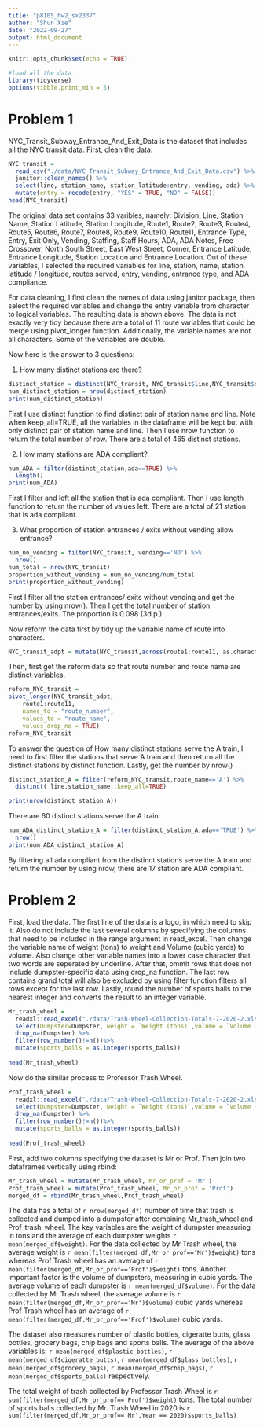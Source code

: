 ```yaml
---
title: "p8105_hw2_sx2337"
author: "Shun Xie"
date: "2022-09-27"
output: html_document
---
```


```r
knitr::opts_chunk$set(echo = TRUE)
```


```r
#load all the data
library(tidyverse)
options(tibble.print_min = 5)
```


# Problem 1
NYC_Transit_Subway_Entrance_And_Exit_Data is the dataset that includes all the NYC transit data. First, clean the data:

```r
NYC_transit = 
  read_csv("./data/NYC_Transit_Subway_Entrance_And_Exit_Data.csv") %>%
  janitor::clean_names() %>%
  select(line, station_name, station_latitude:entry, vending, ada) %>%
  mutate(entry = recode(entry, "YES" = TRUE, "NO" = FALSE))
head(NYC_transit)
```

The original data set contains 33 varibles, namely: Division,	Line,	Station Name,	Station Latitude,	Station Longitude,	Route1,	Route2,	Route3,	Route4,	Route5,	Route6,	Route7,	Route8,	Route9,	Route10,	Route11,	Entrance Type,	Entry,	Exit Only,	Vending,	Staffing,	Staff Hours,	ADA,	ADA Notes,	Free Crossover,	North South Street,	East West Street,	Corner,	Entrance Latitude,	Entrance Longitude,	Station Location and	Entrance Location. Out of these variables, I selected the required variables for line, station, name, station latitude / longitude, routes served, entry, vending, entrance type, and ADA compliance.

For data cleaning, I first clean the names of data using janitor package, then select the required variables and change the entry variable from character to logical variables. The resulting data is shown above. The data is not exactly very tidy because there are a total of 11 route variables that could be merge using pivot_longer function. Additionally, the variable names are not all characters. Some of the variables are double. 


Now here is the answer to 3 questions:

1. How many distinct stations are there?
```r
distinct_station = distinct(NYC_transit, NYC_transit$line,NYC_transit$station_name,.keep_all=TRUE)
num_distinct_station = nrow(distinct_station)
print(num_distinct_station)
```
First I use distinct function to find distinct pair of station name and line. Note when keep_all=TRUE, all the variables in the dataframe will be kept but with only distinct pair of station name and line. Then I use nrow function to return the total number of row. 
There are a total of 465 distinct stations.

2. How many stations are ADA compliant?
```r
num_ADA = filter(distinct_station,ada==TRUE) %>%
  length()
print(num_ADA)
```
First I filter and left all the station that is ada compliant. Then I use length function to return the number of values left. 
There are a total of 21 station that is ada compliant.

3. What proportion of station entrances / exits without vending allow entrance?
```r
num_no_vending = filter(NYC_transit, vending=='NO') %>%
  nrow()
num_total = nrow(NYC_transit)
proportion_without_vending = num_no_vending/num_total
print(proportion_without_vending)
```
First I filter all the station entrances/ exits without vending and get the number by using nrow(). Then I get the total number of station entrances/exits. 
The proportion is 0.098 (3d.p.)


Now reform the data first by tidy up the variable name of route into characters.
```r
NYC_transit_adpt = mutate(NYC_transit,across(route1:route11, as.character))
```

Then, first get the reform data so that route number and route name are distinct variables. 
```r
reform_NYC_transit = 
pivot_longer(NYC_transit_adpt,
    route1:route11,
    names_to = "route_number", 
    values_to = "route_name",
    values_drop_na = TRUE)
reform_NYC_transit
```

To answer the question of How many distinct stations serve the A train, I need to first filter the stations that serve A train and then return all the distinct stations by distinct function. Lastly, get the number by nrow()

```r
distinct_station_A = filter(reform_NYC_transit,route_name=='A') %>%
  distinct( line,station_name,.keep_all=TRUE) 

print(nrow(distinct_station_A))
```
There are 60 distinct stations serve the A train. 

```r
num_ADA_distinct_station_A = filter(distinct_station_A,ada=='TRUE') %>%
  nrow()
print(num_ADA_distinct_station_A)
```
By filtering all ada compliant from the distinct stations serve the A train and return the number by using nrow, there are 17 station are ADA compliant.



# Problem 2
First, load the data. The first line of the data is a logo, in which need to skip it. Also do not include the last several columns by specifying the columns that need to be included in the range argument in read_excel. Then change the variable name of weight (tons) to weight and Volume (cubic yards) to volume. Also change other variable names into a lower case character that two words are seperated by underline. After that, ommit rows that does not include dumpster-specific data using drop_na function. The last row contains grand total will also be excluded by using filter function filters all rows except for the last row. Lastly, round the number of sports balls to the nearest integer and converts the result to an integer variable.
```r
Mr_trash_wheel = 
  readxl::read_excel("./data/Trash-Wheel-Collection-Totals-7-2020-2.xlsx",skip = 1,sheet=1,range = cellranger::cell_cols("A:N"))  %>%
  select(Dumpster=Dumpster, weight = `Weight (tons)`,volume = `Volume (cubic yards)`,plastic_bottle = `Plastic Bottles`, cigarette_butts = `Cigarette Butts`,glass_bottles=`Glass Bottles`, grocery_bags=`Grocery Bags`, chip_bags = `Chip Bags`, sports_balls=`Sports Balls`,home_powered = `Homes Powered*`, everything())%>%
  drop_na(Dumpster) %>%
  filter(row_number()!=n())%>%
  mutate(sports_balls = as.integer(sports_balls))
  
head(Mr_trash_wheel)
```


Now do the similar process to Professor Trash Wheel.

```r
Prof_trash_wheel = 
  readxl::read_excel("./data/Trash-Wheel-Collection-Totals-7-2020-2.xlsx",skip = 1,sheet=2,range = cellranger::cell_cols("A:N"))  %>%
  select(Dumpster=Dumpster, weight = `Weight (tons)`,volume = `Volume (cubic yards)`,plastic_bottle = `Plastic Bottles`, cigarette_butts = `Cigarette Butts`,glass_bottles=`Glass Bottles`, grocery_bags=`Grocery Bags`, chip_bags = `Chip Bags`, sports_balls=`Sports Balls`,home_powered = `Homes Powered*`, everything())%>%
  drop_na(Dumpster) %>%
  filter(row_number()!=n())%>%
  mutate(sports_balls = as.integer(sports_balls))
  
head(Prof_trash_wheel)
```

First, add two columns specifying the dataset is Mr or Prof. Then join two dataframes vertically using rbind:

```r
Mr_trash_wheel = mutate(Mr_trash_wheel, Mr_or_prof = 'Mr')
Prof_trash_wheel = mutate(Prof_trash_wheel, Mr_or_prof = 'Prof')
merged_df = rbind(Mr_trash_wheel,Prof_trash_wheel)
```

The data has a total of ```r nrow(merged_df)``` number of time that trash is collected and dumped into a dumpster after combining Mr_trash_wheel and Prof_trash_wheel. The key variables are the weight of dumpster measuring in tons and the average of each dumpster weights ```r mean(merged_df$weight)```. For the data collected by Mr Trash wheel, the average weight is ```r mean(filter(merged_df,Mr_or_prof=='Mr')$weight)``` tons whereas Prof Trash wheel has an average of ```r mean(filter(merged_df,Mr_or_prof=='Prof')$weight)``` tons. Another important factor is the volume of dumpsters, measuring in cubic yards. The average volume of each dumpster is  ```r mean(merged_df$volume)```. For the data collected by Mr Trash wheel, the average volume is ```r mean(filter(merged_df,Mr_or_prof=='Mr')$volume)``` cubic yards whereas Prof Trash wheel has an average of ```r mean(filter(merged_df,Mr_or_prof=='Prof')$volume)``` cubic yards. 

The dataset also measures number of plastic bottles, cigeratte butts, glass bottles, grocery bags, chip bags and sports balls. The average of the above variables is: ```r mean(merged_df$plastic_bottles)```, ```r mean(merged_df$cigeratte_butts)```, ```r mean(merged_df$glass_bottles)```, ```r mean(merged_df$grocery_bags)```, ```r mean(merged_df$chip_bags)```, ```r mean(merged_df$sports_balls)``` respectively. 


The total weight of trash collected by Professor Trash Wheel is ```r sum(filter(merged_df,Mr_or_prof=='Prof')$weight)``` tons. 
The total number of sports balls collected by Mr. Trash Wheel in 2020 is ```r sum(filter(merged_df,Mr_or_prof=='Mr',Year == 2020)$sports_balls)```




